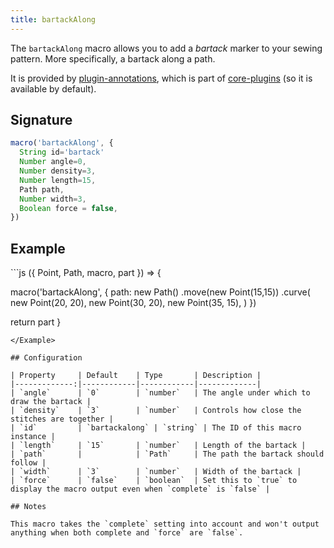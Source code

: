 ```yaml
---
title: bartackAlong
---
```


The `bartackAlong` macro allows you to add a _bartack_ marker to your sewing pattern.
More specifically, a bartack along a path.

It is provided by [plugin-annotations](/reference/plugins/annotations), which is
part of [core-plugins](/reference/plugins/core) (so it is available by default).

## Signature

```js
macro('bartackAlong', {
  String id='bartack'
  Number angle=0,
  Number density=3,
  Number length=15,
  Path path,
  Number width=3,
  Boolean force = false,
})
```

## Example

<Example caption="Example of the bartackAlong macro">
```js
({ Point, Path, macro, part }) => {

  macro('bartackAlong', {
    path: new Path()
      .move(new Point(15,15))
      .curve(
        new Point(20, 20),
        new Point(30, 20),
        new Point(35, 15),
      )
  })

  return part
}
```
</Example>

## Configuration

| Property     | Default    | Type       | Description |
|-------------:|------------|------------|-------------|
| `angle`      | `0`        | `number`   | The angle under which to draw the bartack |
| `density`    | `3`        | `number`   | Controls how close the stitches are together |
| `id`         | `bartackalong` | `string` | The ID of this macro instance |
| `length`     | `15`       | `number`   | Length of the bartack |
| `path`       |            | `Path`     | The path the bartack should follow |
| `width`      | `3`        | `number`   | Width of the bartack |
| `force`      | `false`    | `boolean`  | Set this to `true` to display the macro output even when `complete` is `false` |

## Notes

This macro takes the `complete` setting into account and won't output anything when both complete and `force` are `false`.
